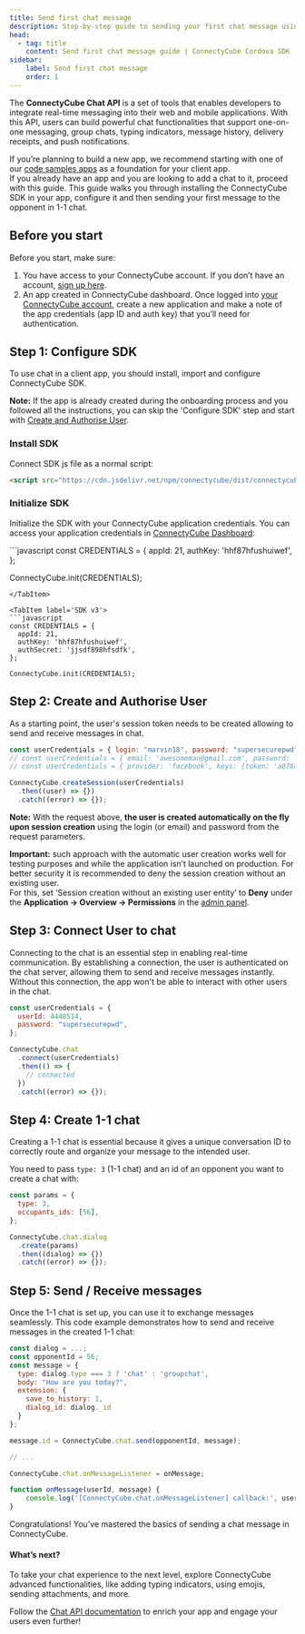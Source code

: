 ```yaml
---
title: Send first chat message
description: Step-by-step guide to sending your first chat message using ConnectyCube Cordova Chat SDK - what exactly to do when you want to build a chat.
head:
  - tag: title
    content: Send first chat message guide | ConnectyCube Cordova SDK
sidebar: 
    label: Send first chat message
    order: 1
---
```



The **ConnectyCube Chat API** is a set of tools that enables developers to integrate real-time messaging into their web and mobile applications. With this API, users can build powerful chat functionalities that support one-on-one messaging, group chats, typing indicators, message history, delivery receipts, and push notifications.
     
If you’re planning to build a new app, we recommend starting with one of our [code samples apps](/cordova/getting-started/code-samples/) as a foundation for your client app.    
If you already have an app and you are looking to add a chat to it, proceed with this guide. This guide walks you through installing the ConnectyCube SDK in your app, configure it and then sending your first message to the opponent in 1-1 chat.

## Before you start

Before you start, make sure:
1. You have access to your ConnectyCube account. If you don’t have an account, [sign up here](https://admin.connectycube.com/register).
2. An app created in ConnectyCube dashboard. Once logged into [your ConnectyCube account](https://admin.connectycube.com), create a new application and make a note of the app credentials (app ID and auth key) that you’ll need for authentication.

## Step 1: Configure SDK

To use chat in a client app, you should install, import and configure ConnectyCube SDK.

<div style={{
  fontSize: "0.9em",
  color: "#666",
  backgroundColor: "#f0f4ff",
  borderLeft: "4px solid #ccc",
  paddingLeft: "10px",
  marginTop: "10px"
}}>
  <strong>Note:</strong> If the app is already created during the onboarding process and you followed all the instructions, you can skip the 'Configure SDK' step and start with <a href="#step-2-create-and-authorise-user">Create and Authorise User</a>.
</div>

### Install SDK

Сonnect SDK js file as a normal script:

```html
<script src="https://cdn.jsdelivr.net/npm/connectycube/dist/connectycube.min.js"></script>
```

### Initialize SDK

Initialize the SDK with your ConnectyCube application credentials. You can access your application credentials in [ConnectyCube Dashboard](https://admin.connectycube.com):

<Tabs syncKey="codeExamples">
<TabItem label='SDK v4'>
```javascript
const CREDENTIALS = {
  appId: 21,
  authKey: 'hhf87hfushuiwef',
};

ConnectyCube.init(CREDENTIALS);
```
</TabItem>

<TabItem label='SDK v3'>
```javascript
const CREDENTIALS = {
  appId: 21,
  authKey: 'hhf87hfushuiwef',
  authSecret: 'jjsdf898hfsdfk',
};

ConnectyCube.init(CREDENTIALS);
```
</TabItem>
</Tabs>

## Step 2: Create and Authorise User

As a starting point, the user's session token needs to be created allowing to send and receive messages in chat.    

```javascript
const userCredentials = { login: "marvin18", password: "supersecurepwd" };
// const userCredentials = { email: 'awesomeman@gmail.com', password: 'supersecurepwd' };
// const userCredentials = { provider: 'facebook', keys: {token: 'a876as7db...asg34dasd8wqe'} };

ConnectyCube.createSession(userCredentials)
  .then((user) => {})
  .catch((error) => {});
```

**Note:** With the request above, __the user is created automatically on the fly upon session creation__ using the login (or email) and password from the request parameters.

<div style={{
  fontSize: "0.75em",
  color: "#666",
  backgroundColor: "#f0f4ff",
  borderLeft: "4px solid #ccc",
  paddingLeft: "10px",
  marginTop: "20px"
}}>

  <strong>Important:</strong> such approach with the automatic user creation works well for testing purposes and while the application isn’t launched on production. For better security it is recommended to deny the session creation without an existing user.    
  For this, set ‘Session creation without an existing user entity’ to **Deny** under the **Application -> Overview -> Permissions** in the [admin panel](https://admin.connectycube.com/apps). 
</div>


## Step 3: Connect User to chat

Connecting to the chat is an essential step in enabling real-time communication. By establishing a connection, the user is authenticated on the chat server, allowing them to send and receive messages instantly. Without this connection, the app won't be able to interact with other users in the chat.

```javascript
const userCredentials = {
  userId: 4448514,
  password: "supersecurepwd",
};

ConnectyCube.chat
  .connect(userCredentials)
  .then(() => {
    // connected
  })
  .catch((error) => {});
```

## Step 4: Create 1-1 chat

Creating a 1-1 chat is essential because it gives a unique conversation ID to correctly route and organize your message to the intended user.

You need to pass `type: 3` (1-1 chat) and an id of an opponent you want to create a chat with:

```javascript
const params = {
  type: 3,
  occupants_ids: [56],
};

ConnectyCube.chat.dialog
  .create(params)
  .then((dialog) => {})
  .catch((error) => {});
```

## Step 5: Send / Receive messages

Once the 1-1 chat is set up, you can use it to exchange messages seamlessly. This code example demonstrates how to send and receive messages in the created 1-1 chat:

```javascript
const dialog = ...;
const opponentId = 56;
const message = {
  type: dialog.type === 3 ? 'chat' : 'groupchat',
  body: "How are you today?",
  extension: {
    save_to_history: 1,
    dialog_id: dialog._id
  }
};

message.id = ConnectyCube.chat.send(opponentId, message);

// ...

ConnectyCube.chat.onMessageListener = onMessage;

function onMessage(userId, message) {
    console.log('[ConnectyCube.chat.onMessageListener] callback:', userId, message)
}
```

Congratulations! You’ve mastered the basics of sending a chat message in ConnectyCube.

#### What’s next?

To take your chat experience to the next level, explore ConnectyCube advanced functionalities, like adding typing indicators, using emojis, sending attachments, and more.

Follow the [Chat API documentation](/cordova/messaging) to enrich your app and engage your users even further!
